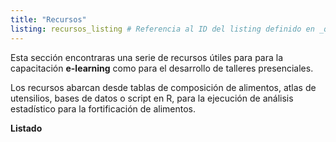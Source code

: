 ```yaml
---
title: "Recursos"
listing: recursos_listing # Referencia al ID del listing definido en _quarto.yml
---
```


Esta sección encontraras una serie de recursos útiles para para la capacitación  **e-learning** como para el desarrollo de talleres presenciales.

Los recursos abarcan desde tablas de composición de alimentos, atlas de utensilios, bases de datos o script en R, para la ejecución de análisis estadístico para la fortificación de alimentos.


**Listado**

:::: column-screen-inset
::: {#recursos_listing}
:::
::::

